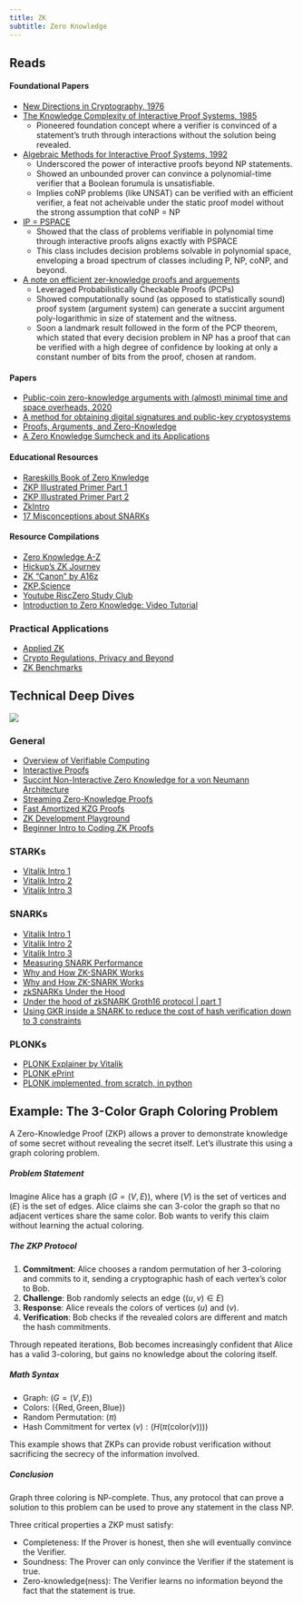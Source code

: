```yaml
---
title: ZK
subtitle: Zero Knowledge
---
```


## Reads

#### **Foundational Papers**

- [New Directions in Cryptography, 1976](https://t.co/xqjkEf7TEV)
- [The Knowledge Complexity of Interactive Proof Systems, 1985](https://people.csail.mit.edu/silvio/Selected%20Scientific%20Papers/Proof%20Systems/The_Knowledge_Complexity_Of_Interactive_Proof_Systems.pdf)
    - Pioneered foundation concept where a verifier is convinced of a statement's truth through interactions without the solution being revealed.
- [Algebraic Methods for Interactive Proof Systems, 1992](https://dl.acm.org/doi/pdf/10.1145/146585.146605)
    - Underscored the power of interactive proofs beyond NP statements.
    - Showed an unbounded prover can convince a polynomial-time verifier that a Boolean forumula is unsatisfiable.
    - Implies coNP problems (like UNSAT) can be verified with an efficient verifier, a feat not acheivable under the static proof model without the strong assumption that coNP = NP
- [IP = PSPACE](https://dl.acm.org/doi/pdf/10.1145/146585.146609)
    - Showed that the class of problems verifiable in polynomial time through interactive proofs aligns exactly with PSPACE
    - This class includes decision problems solvable in polynomial space, enveloping a broad spectrum of classes including P, NP, coNP, and beyond.
- [A note on efficient zer-knowledge proofs and arguements](https://people.csail.mit.edu/vinodv/6892-Fall2013/efficientargs.pdf)
    - Leveraged Probabilistically Checkable Proofs (PCPs)
    - Showed computationally sound (as opposed to statistically sound) proof system (argument system) can generate a succint argument poly-logarithmic in size of statement and the witness.
    - Soon a landmark result followed in the form of the PCP theorem, which stated that every decision problem in NP has a proof that can be verified with a high degree of confidence by looking at only a constant number of bits from the proof, chosen at random.


#### **Papers**

- [Public-coin zero-knowledge arguments with (almost) minimal time and space overheads, 2020](https://t.co/odrV7LZdIy)
- [A method for obtaining digital signatures and public-key cryptosystems](https://people.csail.mit.edu/rivest/Rsapaper.pdf)
- [Proofs, Arguments, and Zero-Knowledge](https://people.cs.georgetown.edu/jthaler/ProofsArgsAndZK.pdf)
- [A Zero Knowledge Sumcheck and its Applications](https://eprint.iacr.org/2017/305.pdf)

#### **Educational Resources**

- [Rareskills Book of Zero Knwledge](https://www.rareskills.io/zk-book)
- [ZKP Illustrated Primer Part 1](https://blog.cryptographyengineering.com/2014/11/27/zero-knowledge-proofs-illustrated-primer/)
- [ZKP Illustrated Primer Part 2](https://blog.cryptographyengineering.com/2017/01/21/zero-knowledge-proofs-an-illustrated-primer-part-2/)
- [ZkIntro](https://zkintro.com/articles/friendly-introduction-to-zero-knowledge)
- [17 Misconceptions about SNARKs](https://a16zcrypto.com/posts/article/17-misconceptions-about-snarks/)

#### **Resource Compilations**

- [Zero Knowledge A-Z](https://graph.org/ZK-SNARKs-VS-ZK-STARKs-01-10)
- [Hickup's ZK Journey](https://sunrise-clerk-234.notion.site/Hickup-s-ZK-Journey-affa9ce9cdf44a33b3549c37f908521a)
- [ZK "Canon" by A16z](https://a16zcrypto.com/zero-knowledge-canon/)
- [ZKP.Science](https://zkp.science/)
- [Youtube RiscZero Study Club](https://www.youtube.com/watch?v=v4HIwaqmIxk&list=PLcPzhUaCxlCirUkJY0ltpjdtzWcz5U_6y&index=3)
- [Introduction to Zero Knowledge: Video Tutorial](https://www.youtube.com/watch?v=6uGimDYZPMw&list=PL8Vt-7cSFnw29cLUVqAIuMlg1QJ-szV0K&index=1)



### Practical Applications

- [Applied ZK](https://t.co/6TvEniH6kA)
- [Crypto Regulations, Privacy and Beyond](https://web3-with-a16z.simplecast.com/episodes/crypto-regulations-sanctions-compliance-aml-ofac-news-explained)
- [ZK Benchmarks](https://www.zk-bench.org/)

## Technical Deep Dives

![](https://vitalik.eth.limo/images/plonk-files/Tradeoffs.png)

### General

- [Overview of Verifiable Computing](https://t.co/nkwNAjnRr6)
- [Interactive Proofs](https://t.co/xPBWXvKwbY)
- [Succint Non-Interactive Zero Knowledge for a von Neumann Architecture](https://eprint.iacr.org/2013/879.pdf)
- [Streaming Zero-Knowledge Proofs](https://arxiv.org/abs/2301.02161)
- [Fast Amortized KZG Proofs](https://eprint.iacr.org/2023/033.pdf)
- [ZK Development Playground](https://zkrepl.dev/)
- [Beginner Intro to Coding ZK Proofs](https://dev.to/spalladino/a-beginners-intro-to-coding-zero-knowledge-proofs-c56)

### STARKs

- [Vitalik Intro 1](https://vitalik.ca/general/2017/11/09/starks_part_1.html)
- [Vitalik Intro 2](https://vitalik.ca/general/2017/11/22/starks_part_2.html)
- [Vitalik Intro 3](https://vitalik.ca/general/2018/07/21/starks_part_3.html)

### SNARKs

- [Vitalik Intro 1](https://medium.com/@VitalikButerin/quadratic-arithmetic-programs-from-zero-to-hero-f6d558cea649)
- [Vitalik Intro 2](https://medium.com/@VitalikButerin/exploring-elliptic-curve-pairings-c73c1864e627)
- [Vitalik Intro 3](https://medium.com/@VitalikButerin/zk-snarks-under-the-hood-b33151a013f6)
- [Measuring SNARK Performance](https://t.co/tXwTlfEi5g)
- [Why and How ZK-SNARK Works](https://arxiv.org/abs/1906.07221)
- [Why and How ZK-SNARK Works](https://arxiv.org/abs/1906.07221)
- [zkSNARKs Under the Hood](https://github.com/tarassh/zkSNARK-under-the-hood/tree/main)
- [Under the hood of zkSNARK Groth16 protocol | part 1](https://medium.com/coinmonks/under-the-hood-of-zksnark-groth16-protocol-2843b0d1558b)
- [Using GKR inside a SNARK to reduce the cost of hash verification down to 3 constraints](https://ethresear.ch/t/using-gkr-inside-a-snark-to-reduce-the-cost-of-hash-verification-down-to-3-constraints/7550/3)


### PLONKs

- [PLONK Explainer by Vitalik](https://vitalik.ca/general/2019/09/22/plonk.html)
- [PLONK ePrint](https://eprint.iacr.org/2019/953.pdf)
- [PLONK implemented, from scratch, in python](https://github.com/tarassh/zkSNARK-under-the-hood/blob/main/plonk2.ipynb)


## Example: The 3-Color Graph Coloring Problem

A Zero-Knowledge Proof (ZKP) allows a prover to demonstrate knowledge of some secret without revealing the secret itself. Let's illustrate this using a graph coloring problem.

##### **Problem Statement**
Imagine Alice has a graph $(G = (V, E))$, where $(V)$ is the set of vertices and $(E)$ is the set of edges. Alice claims she can 3-color the graph so that no adjacent vertices share the same color. Bob wants to verify this claim without learning the actual coloring.

##### **The ZKP Protocol**
1. **Commitment**: Alice chooses a random permutation of her 3-coloring and commits to it, sending a cryptographic hash of each vertex's color to Bob.
2. **Challenge**: Bob randomly selects an edge $((u, v) \in E)$
3. **Response**: Alice reveals the colors of vertices $(u)$ and $(v)$.
4. **Verification**: Bob checks if the revealed colors are different and match the hash commitments.

Through repeated iterations, Bob becomes increasingly confident that Alice has a valid 3-coloring, but gains no knowledge about the coloring itself.

##### **Math Syntax**
- Graph: $(G = (V, E))$
- Colors: $(\{ \text{Red}, \text{Green}, \text{Blue} \})$
- Random Permutation: $(\pi)$
- Hash Commitment for vertex $(v): ( H(\pi(\text{color}(v))) )$

This example shows that ZKPs can provide robust verification without sacrificing the secrecy of the information involved.

##### **Conclusion**

Graph three coloring is NP-complete. Thus, any protocol that can prove a solution to this problem can be used to prove any statement in the class NP.

Three critical properties a ZKP must satisfy:

- Completeness: If the Prover is honest, then she will eventually convince the Verifier.
- Soundness: The Prover can only convince the Verifier if the statement is true.
- Zero-knowledge(ness): The Verifier learns no information beyond the fact that the statement is true.